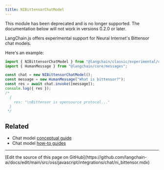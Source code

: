 ```yaml
---
title: NIBittensorChatModel
---
```


<Warning>
This module has been deprecated and is no longer supported. The documentation below will not work in versions 0.2.0 or later.
</Warning>

LangChain.js offers experimental support for Neural Internet's Bittensor chat models.

Here's an example:

```typescript
import { NIBittensorChatModel } from "@langchain/classic/experimental/chat_models/bittensor";
import { HumanMessage } from "@langchain/core/messages";

const chat = new NIBittensorChatModel();
const message = new HumanMessage("What is bittensor?");
const res = await chat.invoke([message]);
console.log({ res });
/*
  {
    res: "\nBittensor is opensource protocol..."
  }
 */
```

## Related

- Chat model [conceptual guide](/oss/javascript/langchain/models)
- Chat model [how-to guides](/oss/javascript/langchain/models)

---

<Callout icon="pen-to-square" iconType="regular">
  [Edit the source of this page on GitHub](https://github.com/langchain-ai/docs/edit/main/src/oss/javascript/integrations/chat/ni_bittensor.mdx)
</Callout>
